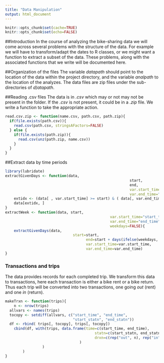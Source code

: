 ```yaml
---
title: "Data Manipulation"
output: html_document
---
```

```r
knitr::opts_chunk$set(cache=TRUE)
knitr::opts_chunk$set(echo=FALSE)
```

##Introduction
In the course of analyzing the bike-sharing data we will come across several problems with the structure of the data. For example we will have to transform/adapt the dates to R classes, or we might want a function to extract a subset of the data. These problems, along with the associated functions that we write will be documented here. 


##Organization of the files
The variable _datapath_ should point to the location of the data within the project directory, and the variable _analpath_ to the location of the analyzes. The data files are zip files under the sub-directories of _d)atapath_. 


##Reading .csv files 
The data is in _.csv_ which may or not may not be present in the folder. If the _.csv_ is not present, it could be in a _.zip_ file. We write a function to take the appropriate action.
```r
read.csv.zip <- function(name.csv, path.csv, path.zip){
  if(file.exists(path.csv)){
    read.csv(path.csv, stringsAFactors=FALSE)
  } else {
    if(file.exists(path.zip)){
      read.csv(unz(path.zip, name.csv))
    }
  }
}
```

##Extract data by time periods
```r
library(lubridate)
extractGivenDays <- function(data,
														 start, 
														 end,
														 var.start_time="start_time",
														 var.end_time="end_time"){
	extidx <- (data[ , var.start_time] >= start) & ( data[, var.end_time] <= end)
	data[extidx, ]
}
extractWeek <- function(data, start, 
												var.start_time="start_time",
												var.end_time="end_time",
												weekdays=FALSE){
	extractGivenDays(data, 
	  						   start=start, 
									 end=start + days(ifelse(weekdays, 5, 7)),
									 var.start_time=var.start_time,
									 var.end_time=var.end_time)
}
```


### Transactions and trips
The data provides records for each completed trip. We transform this data to transactions, here each transaction is either a bike rent or a bike return. Thus each trip will be converted into two transactions, one going _out_ (rent) and one _in_ (return).  

```r
makeTrxn <- function(trips){
	n <- nrow(trips)
  allvars <- names(trips)
  tocopy <- setdiff(allvars, c("start_time", "end_time", 
                               "start_statn", "end_statn"))
  df <- rbind( trips[, tocopy], trips[, tocopy])
	cbind(df, with(trips, data.frame(time=c(start_time, end_time),
                    			         statn=c(start_statn, end_statn),
                    			         drxn=c(rep("out", n), rep("in", n))
                                  )
                 )
        )
}
```
